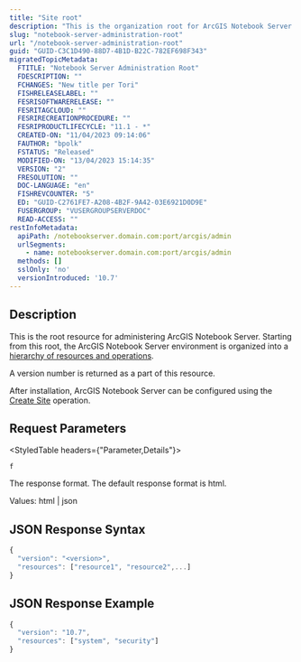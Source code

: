 ```yaml
---
title: "Site root"
description: "This is the organization root for ArcGIS Notebook Server."
slug: "notebook-server-administration-root"
url: "/notebook-server-administration-root"
guid: "GUID-C3C1D490-88D7-4B1D-B22C-782EF698F343"
migratedTopicMetadata:
  FTITLE: "Notebook Server Administration Root"
  FDESCRIPTION: ""
  FCHANGES: "New title per Tori"
  FISHRELEASELABEL: ""
  FESRISOFTWARERELEASE: ""
  FESRITAGCLOUD: ""
  FESRIRECREATIONPROCEDURE: ""
  FESRIPRODUCTLIFECYCLE: "11.1 - *"
  CREATED-ON: "11/04/2023 09:14:06"
  FAUTHOR: "bpolk"
  FSTATUS: "Released"
  MODIFIED-ON: "13/04/2023 15:14:35"
  VERSION: "2"
  FRESOLUTION: ""
  DOC-LANGUAGE: "en"
  FISHREVCOUNTER: "5"
  ED: "GUID-C2761FE7-A208-4B2F-9A42-03E6921D0D9E"
  FUSERGROUP: "VUSERGROUPSERVERDOC"
  READ-ACCESS: ""
restInfoMetadata:
  apiPath: /notebookserver.domain.com:port/arcgis/admin
  urlSegments:
    - name: notebookserver.domain.com:port/arcgis/admin
  methods: []
  sslOnly: 'no'
  versionIntroduced: '10.7'
---
```


## Description

This is the root resource for administering ArcGIS Notebook Server. Starting from this root, the ArcGIS Notebook Server environment is organized into a [hierarchy of resources and operations](/resource-hierarchy).

A version number is returned as a part of this resource.

After installation, ArcGIS Notebook Server can be configured using the [Create Site](/create-site) operation.

##  Request Parameters 

<StyledTable headers={"Parameter,Details"}>

<StyledTableRow>

<StyledTableCell cellStyle="markdown">

`f` 

</StyledTableCell>

<StyledTableCell cellStyle="markdown">

The response format. The default response format is html.

Values: html | json

</StyledTableCell>

</StyledTableRow>

</StyledTable>

## JSON Response Syntax

```javascript
{
  "version": "<version>",
  "resources": ["resource1", "resource2",...]
}
```

 

## JSON Response Example

```javascript
{
  "version": "10.7",
  "resources": ["system", "security"]
}
```

 
